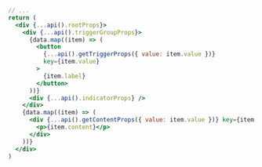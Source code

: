 ```jsx {13}
// ...
return (
  <div {...api().rootProps}>
    <div {...api().triggerGroupProps}>
      {data.map((item) => (
        <button
          {...api().getTriggerProps({ value: item.value })}
          key={item.value}
        >
          {item.label}
        </button>
      ))}
      <div {...api().indicatorProps} />
    </div>
    {data.map((item) => (
      <div {...api().getContentProps({ value: item.value })} key={item.value}>
        <p>{item.content}</p>
      </div>
    ))}
  </div>
)
```
